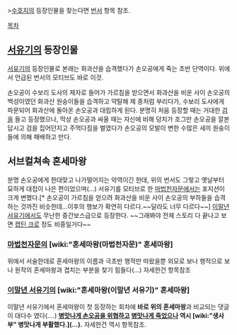>[[수호지]]의 등장인물을 찾는다면 [[번서]] 항목 참조.

[[목차]]
== [[서유기]]의 등장인물 ==
[[서유기]]의 등장인물로 본래는 화과산을 습격했다가 손오공에게 죽는 초반 단역이다. 위에서 언급된 번서의 모티브도 바로 이것.

손오공이 수보리 도사의 제자로 들어가 가르침을 받으면서 화과산을 비운 사이 손오공의 백성이였던 화과산 원숭이들을 습격하고 약탈해 제 종처럼 부리다가, 수보리 도사에게 파문되어 화과산에 돌아온 손오공과 대립하게 된다.
분명히 처음 등장할 때는 거대한 [[검]]을 들고 등장했으나, 막상 손오공과 싸울 때는 자신에 비해 덩치가 조그만 손오공을 깔본답시고 검을 집어던지고 주먹다짐을 벌였다가 손오공의 모발이 변한 수많은 새끼 원숭이들에 의해 패배하고 만다.

== 서브컬쳐속 혼세마왕 ==

분명 손오공에게 한대맞고 나가떨어지는 악역이긴 한데, 위의 번서도 그렇고 옛날부터 묘하게 대접이 나은 편이었으며(...) 서유기를 모티브로 한 [[마법천자문]]에서는 포지션이 크게 변했다.[* 손오공이 가르침을 얻으려 화과산을 비운 사이 손오공의 부하들을 습격하는 것까진 비슷한데...이후의 행보가 확연히 다르다.~~달라도 너무 다르다~~] [[이말년 서유기]]에서도 무난한 중간보스급으로 등장한다. ~~그래봐야 전체 스토리 다 끝나고 보면 [[크로|캡틴 크로]] 정도 비중일거다~~

=== [[마법천자문]]의 [wiki:"혼세마왕(마법천자문)" 혼세마왕] ===

위에서 서술한데로 혼세마왕의 이름과 극초반 행적만 따왔을뿐 외모로 보나 행적으로 보나 원작의 혼세마왕과 겹치는 부분을 찾기 힘들다(...) 자세한건 항목참조

=== [[이말년 서유기]]의 [wiki:"혼세마왕(이말년 서유기)" 혼세마왕] ===

이말년 서유기에서 혼세마왕이 첫 등장하는 회차에 '''바로 위의 혼세마왕'''과 비교되는 댓글이 대다수 였다(....)
'''[[콜라겐|병맛나게 손오공을 위협]]하고 [[성층권|병맛나게 죽었으나]] 역시 [wiki:"생사부" 병맛나게 부활했다.](...).''' 자세한건 역시 항목참조.

